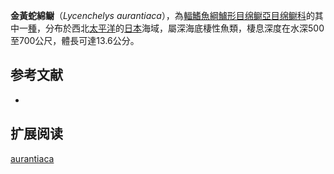 {{Speciesbox
| name = 金黃蛇綿鳚
| image = 
| status = NE
| status_system = IUCN3.1
| genus = Lycenchelys
| species = aurantiaca
| authority = Shinohara & Matsuura, 1998
| synonyms = 
}}

'''金黃蛇綿鳚'''（''Lycenchelys aurantiaca''），為[[輻鰭魚綱|輻鰭魚綱]][[鱸形目|鱸形目]][[绵鳚亞目|绵鳚亞目]][[绵鳚科|绵鳚科]]的其中一[[種|種]]，分布於西北[[太平洋|太平洋]]的[[日本|日本]]海域，屬深海底棲性魚類，棲息深度在水深500至700公尺，體長可達13.6公分。

==参考文献==
*{{FishBase_species|genus=Lycenchelys|species=aurantiaca|year=2011|month=12}}

== 扩展阅读 ==
{{refbegin}}
{{wikispecies-inline|Lycenchelys aurantiaca|金黃蛇綿鳚}}
{{refend}}
{{Taxonbar|from=Q1097144}}

[[Category:蛇綿鳚属|aurantiaca]]


{{鱸形目小作品}}